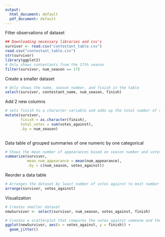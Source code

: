 ```yaml
---
output:
  html_document: default
  pdf_document: default
---
```


Filter observations of dataset

```r
## Downloading necessary libraries and csv's
survivor <- read.csv("contestant_table.csv")
read.csv("contestant_table.csv")
str(survivor)
library(ggplot2)
# Only shows contestants from the 17th season
filter(survivor, num_season == 17)
```

Create a smaller dataset

```r
# Only shows the name, season number, and finish in the table
select(survivor, contestant_name, num_season, finish)
```

Add 2 new columns

```r
# sets finish to a character variable and adds up the total number of votes by season
mutate(survivor,
       finish = as.character(finish),
       total_votes = sum(votes_against),
       .by = num_season)
     
```

Data table of grouped summaries of one numeric by one categorical

```r
# Shows the mean number of appearances based on season number and votes against them
summarize(survivor, 
          mean_num_appearance = mean(num_appearance),
          .by = c(num_season, votes_against))
```

Reorder a data table

```r
# Arranges the dataset by least number of votes against to most number of votes against
arrange(survivor, votes_against)
```

Visualization

```r
# Creates smaller dataset
newSurvivor <- select(survivor, num_season, votes_against, finish)

# Creates a scatterplot that compares the votes against someone and the placement they finished in
ggplot(newSurvivor, aes(x = votes_against, y = finish)) + 
  geom_jitter()
```
